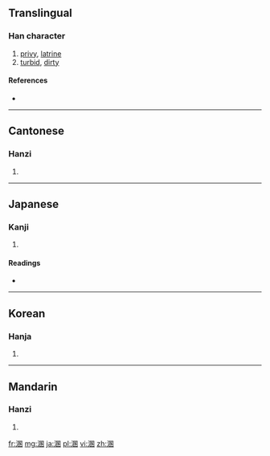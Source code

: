 ==Translingual==

===Han character===
{{Han char|rn=85|rad=水|as=10|sn=13|four=3610<sub>0</sub>|canj=水田一人 (EWMO)}}

# [[privy]], [[latrine]]
# [[turbid]], [[dirty]]

====References====
* {{Han ref|kx=0641.070|dkj=17986|dj=1048.130|hdz=31698.140|uh=6EB7|ud=28343|bh=DE54|bd=56916}}

----

==Cantonese==

===Hanzi===
{{yue-hanzi|jyut=|y=wan6}}

# {{defn|lang=yue|sort=水10}}

----

==Japanese==

===Kanji===
{{ja-kanji|grade=|rs=水10}}

# {{defn|lang=ja|sort=水10}}

====Readings====
* {{ja-readings|on=[[こん]] (kon)|kun=[[にごる]] (nigoru), [[けがれる]] (kegareru), [[みだれる]] (midareru)}}

----

==Korean==

===Hanja===
{{ko-hanja|hangeul=혼|eumhun=|rv=hon|mr=hon|y=hon}}

# {{defn|lang=ko|sort=水10}}

----

==Mandarin==

===Hanzi===
{{cmn-hanzi|pin=[[hùn]] ([[hun4]])|wg=hun<sup>4</sup>}}

# {{defn|lang=cmn|sort=水10}}

[[fr:溷]]
[[mg:溷]]
[[ja:溷]]
[[pl:溷]]
[[vi:溷]]
[[zh:溷]]